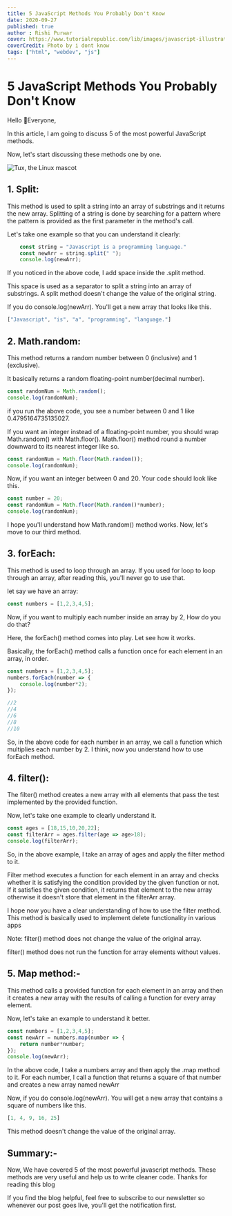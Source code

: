 ```yaml
---
title: 5 JavaScript Methods You Probably Don't Know 
date: 2020-09-27
published: true
author : Rishi Purwar
cover: https://www.tutorialrepublic.com/lib/images/javascript-illustration.png
coverCredit: Photo by i dont know
tags: ["html", "webdev", "js"]
---
```


# 5 JavaScript Methods You Probably Don't Know 

Hello 👋Everyone,

In this article, I am going to discuss 5 of the most powerful JavaScript methods.

Now, let's start discussing these methods one by one.  

![Tux, the Linux mascot](https://www.tutorialrepublic.com/lib/images/javascript-illustration.png)

## 1. Split:

This method is used to split a string into an array of substrings and it returns the new array. Splitting of a string is done by searching for a pattern where the pattern is provided as the first parameter in the method's call.

Let's take one example so that you can understand it clearly:

```js
    const string = "Javascript is a programming language."
    const newArr = string.split(" ");
    console.log(newArr);
```

If you noticed in the above code, I add space inside the .split method.

This space is used as a separator to split a string into an array of substrings. A split method doesn't change the value of the original string.

If you do console.log(newArr). You'll get a new array that looks like this.

```js
["Javascript", "is", "a", "programming", "language."]
```

## 2. Math.random:

This method returns a random number between 0 (inclusive) and 1 (exclusive).

It basically returns a random floating-point number(decimal number).

```js
const randomNum = Math.random();
console.log(randomNum);
```
if you run the above code, you see a number between 0 and 1 like 0.4795164735135027.

If you want an integer instead of a floating-point number, you should wrap Math.random() with Math.floor(). Math.floor() method round a number downward to its nearest integer like so.

```js
const randomNum = Math.floor(Math.random());
console.log(randomNum);
```
Now, if you want an integer between 0 and 20. Your code should look like this.

```js
const number = 20;
const randomNum = Math.floor(Math.random()*number);
console.log(randomNum);
```

I hope you'll understand how Math.random() method works.
Now, let's move to our third method.

## 3. forEach:

This method is used to loop through an array. If you used for loop to loop through an array, after reading this, you'll never go to use that.

let say we have an array:

```js
const numbers = [1,2,3,4,5];
```
Now, if you want to multiply each number inside an array by 2, How do you do that?

Here, the forEach() method comes into play. Let see how it works.

Basically, the forEach() method calls a function once for each element in an array, in order.

```js
const numbers = [1,2,3,4,5];
numbers.forEach(number => {
    console.log(number*2);
});

//2
//4
//6
//8
//10 
```
So, in the above code for each number in an array, we call a function which multiplies each number by 2. I think, now you understand how to use forEach method.

## 4. filter():

The filter() method creates a new array with all elements that pass the test implemented by the provided function.

Now, let's take one example to clearly understand it.

```js
const ages = [18,15,10,20,22];
const filterArr = ages.filter(age => age>18);
console.log(filterArr);
```
So, in the above example, I take an array of ages and apply the filter method to it.

Filter method executes a function for each element in an array and checks whether it is satisfying the condition provided by the given function or not. If it satisfies the given condition, it returns that element to the new array otherwise it doesn't store that element in the filterArr array.

I hope now you have a clear understanding of how to use the filter method. This method is basically used to implement delete functionality in various apps

Note: filter() method does not change the value of the original array.

filter() method does not run the function for array elements without values.

## 5. Map method:-

This method calls a provided function for each element in an array and then it creates a new array with the results of calling a function for every array element.

Now, let's take an example to understand it better.

```js
const numbers = [1,2,3,4,5];
const newArr = numbers.map(number => {
    return number*number;
});
console.log(newArr);
```

In the above code, I take a numbers array and then apply the .map method to it. For each number, I call a function that returns a square of that number and creates a new array named newArr

Now, if you do console.log(newArr). You will get a new array that contains a square of numbers like this.

```js
[1, 4, 9, 16, 25]
```

This method doesn't change the value of the original array.

## Summary:-

Now, We have covered 5 of the most powerful javascript methods. These methods are very useful and help us to write cleaner code.
Thanks for reading this blog

If you find the blog helpful, feel free to subscribe to our newsletter so whenever our post goes live, you'll get the notification first.

